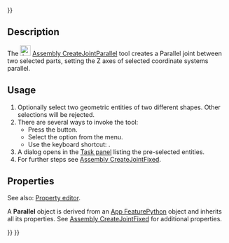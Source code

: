 <languages/>
{{UnfinishedDocu{{#translation:}}}}
<translate>

<!--T:1-->
{{Docnav
|[[Assembly_CreateJointDistance|CreateJointDistance]]
|[[Assembly_CreateJointPerpendicular|CreateJointPerpendicular]]
|[[Assembly_Workbench|Assembly]]
|IconL=Assembly_CreateJointDistance.svg
|IconR=Assembly_CreateJointPerpendicular.svg
|IconC=Workbench_Assembly.svg
}}

<!--T:2-->
{{GuiCommand
|Name=Assembly CreateJointParallel
|MenuLocation=Assembly → Create Parallel Joint
|Workbenches=[[Assembly_Workbench|Assembly]]
|Shortcut={{KEY|N}}
|Version=1.0
|SeeAlso=
}}

==Description== <!--T:3-->

<!--T:4-->
The [[Image:Assembly_CreateJointParallel.svg|24px]] [[Assembly_CreateJointParallel|Assembly CreateJointParallel]] tool creates a Parallel joint between two selected parts, setting the Z axes of selected coordinate systems parallel.

==Usage== <!--T:5-->

<!--T:6-->
# Optionally select two geometric entities of two different shapes. Other selections will be rejected.
# There are several ways to invoke the tool:
#* Press the {{Button|[[Image:Assembly_CreateJointParallel.svg|16px]] [[Assembly_CreateJointParallel|Create Parallel Joint]]}} button.
#* Select the {{MenuCommand|Assembly → [[Image:Assembly_CreateJointParallel.svg|16px]] Create Parallel Joint}} option from the menu.
#* Use the keyboard shortcut: {{KEY|N}}.
# A dialog opens in the [[Task_panel|Task panel]] listing the pre-selected entities.
# For further steps see [[Assembly_CreateJointFixed#Usage|Assembly CreateJointFixed]].

==Properties== <!--T:7-->

<!--T:8-->
See also: [[Property_editor|Property editor]].

<!--T:9-->
A '''Parallel''' object is derived from an [[App_FeaturePython|App FeaturePython]] object and inherits all its properties. See [[Assembly_CreateJointFixed#Properties|Assembly CreateJointFixed]] for additional properties.


<!--T:10-->
{{Docnav
|[[Assembly_CreateJointDistance|CreateJointDistance]]
|[[Assembly_CreateJointPerpendicular|CreateJointPerpendicular]]
|[[Assembly_Workbench|Assembly]]
|IconL=Assembly_CreateJointDistance.svg
|IconR=Assembly_CreateJointPerpendicular.svg
|IconC=Workbench_Assembly.svg
}}

</translate>
{{Assembly_Tools_navi{{#translation:}}}}
{{Userdocnavi{{#translation:}}}}
